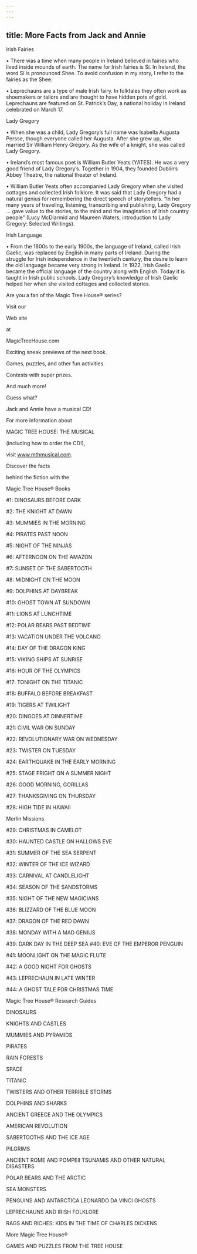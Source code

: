 ```yaml
---
---
---
```

title: More Facts from Jack and Annie
---



Irish Fairies

• There was a time when many people in Ireland believed in fairies who lived inside mounds of earth. The name for Irish fairies is Sí. In Ireland, the word Sí is pronounced Shee. To avoid confusion in my story, I refer to the fairies as the Shee.

• Leprechauns are a type of male Irish fairy. In folktales they often work as shoemakers or tailors and are thought to have hidden pots of gold. Leprechauns are featured on St. Patrick’s Day, a national holiday in Ireland celebrated on March 17.

Lady Gregory

• When she was a child, Lady Gregory’s full name was Isabella Augusta Persse, though everyone called her Augusta. After she grew up, she married Sir William Henry Gregory. As the wife of a knight, she was called Lady Gregory.

• Ireland’s most famous poet is William Butler Yeats (YATES). He was a very good friend of Lady Gregory’s. Together in 1904, they founded Dublin’s Abbey Theatre, the national theater of Ireland.

• William Butler Yeats often accompanied Lady Gregory when she visited cottages and collected Irish folklore. It was said that Lady Gregory had a natural genius for remembering the direct speech of storytellers. “In her many years of traveling, listening, transcribing and publishing, Lady Gregory … gave value to the stories, to the mind and the imagination of Irish country people” (Lucy McDiarmid and Maureen Waters, introduction to Lady Gregory: Selected Writings).

Irish Language

• From the 1600s to the early 1900s, the language of Ireland, called Irish Gaelic, was replaced by English in many parts of Ireland. During the struggle for Irish independence in the twentieth century, the desire to learn the old language became very strong in Ireland. In 1922, Irish Gaelic became the official language of the country along with English. Today it is taught in Irish public schools. Lady Gregory’s knowledge of Irish Gaelic helped her when she visited cottages and collected stories.





Are you a fan of the Magic Tree House® series?

Visit our



Web site

at

MagicTreeHouse.com



Exciting sneak previews of the next book.

Games, puzzles, and other fun activities.

Contests with super prizes.

And much more!





Guess what?

Jack and Annie have a musical CD!



For more information about

MAGIC TREE HOUSE: THE MUSICAL

(including how to order the CD!),

visit www.mthmusical.com.





Discover the facts

behind the fiction with the





Magic Tree House® Books

#1: DINOSAURS BEFORE DARK

#2: THE KNIGHT AT DAWN

#3: MUMMIES IN THE MORNING

#4: PIRATES PAST NOON

#5: NIGHT OF THE NINJAS

#6: AFTERNOON ON THE AMAZON

#7: SUNSET OF THE SABERTOOTH

#8: MIDNIGHT ON THE MOON

#9: DOLPHINS AT DAYBREAK

#10: GHOST TOWN AT SUNDOWN

#11: LIONS AT LUNCHTIME

#12: POLAR BEARS PAST BEDTIME

#13: VACATION UNDER THE VOLCANO

#14: DAY OF THE DRAGON KING

#15: VIKING SHIPS AT SUNRISE

#16: HOUR OF THE OLYMPICS

#17: TONIGHT ON THE TITANIC

#18: BUFFALO BEFORE BREAKFAST

#19: TIGERS AT TWILIGHT

#20: DINGOES AT DINNERTIME

#21: CIVIL WAR ON SUNDAY

#22: REVOLUTIONARY WAR ON WEDNESDAY

#23: TWISTER ON TUESDAY

#24: EARTHQUAKE IN THE EARLY MORNING

#25: STAGE FRIGHT ON A SUMMER NIGHT

#26: GOOD MORNING, GORILLAS

#27: THANKSGIVING ON THURSDAY

#28: HIGH TIDE IN HAWAII





Merlin Missions

#29: CHRISTMAS IN CAMELOT

#30: HAUNTED CASTLE ON HALLOWS EVE

#31: SUMMER OF THE SEA SERPENT

#32: WINTER OF THE ICE WIZARD

#33: CARNIVAL AT CANDLELIGHT

#34: SEASON OF THE SANDSTORMS

#35: NIGHT OF THE NEW MAGICIANS

#36: BLIZZARD OF THE BLUE MOON

#37: DRAGON OF THE RED DAWN

#38: MONDAY WITH A MAD GENIUS

#39: DARK DAY IN THE DEEP SEA #40: EVE OF THE EMPEROR PENGUIN

#41: MOONLIGHT ON THE MAGIC FLUTE

#42: A GOOD NIGHT FOR GHOSTS

#43: LEPRECHAUN IN LATE WINTER

#44: A GHOST TALE FOR CHRISTMAS TIME





Magic Tree House® Research Guides

DINOSAURS

KNIGHTS AND CASTLES

MUMMIES AND PYRAMIDS

PIRATES

RAIN FORESTS

SPACE

TITANIC

TWISTERS AND OTHER TERRIBLE STORMS

DOLPHINS AND SHARKS

ANCIENT GREECE AND THE OLYMPICS

AMERICAN REVOLUTION

SABERTOOTHS AND THE ICE AGE

PILGRIMS

ANCIENT ROME AND POMPEII TSUNAMIS AND OTHER NATURAL DISASTERS

POLAR BEARS AND THE ARCTIC

SEA MONSTERS

PENGUINS AND ANTARCTICA LEONARDO DA VINCI GHOSTS

LEPRECHAUNS AND IRISH FOLKLORE

RAGS AND RICHES: KIDS IN THE TIME OF CHARLES DICKENS





More Magic Tree House®

GAMES AND PUZZLES FROM THE TREE HOUSE